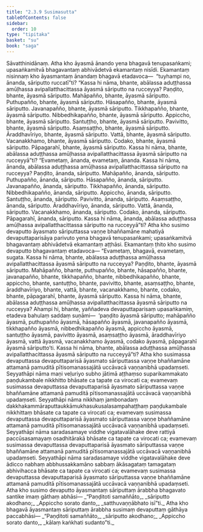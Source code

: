 ```yaml
---
title: "2.3.9 Susimasutta"
tableOfContents: false
sidebar:
  order: 10
type: "tipitaka"
basket: "su"
book: "saga"
---
```



<DynamicBreadcrumb />

<Division number="110" book="saga" bookNo="12" page="62">

<Paragraph number="541" book="saga">
Sāvatthinidānaṃ. Atha kho āyasmā ānando yena bhagavā tenupasaṅkami; upasaṅkamitvā bhagavantaṃ abhivādetvā ekamantaṃ nisīdi. Ekamantaṃ nisinnaṃ kho āyasmantaṃ ānandaṃ bhagavā etadavoca—  “tuyhampi no, ānanda, sāriputto ruccatī”ti?
</Paragraph>

<Paragraph number="542" book="saga">
“Kassa hi nāma, bhante, abālassa aduṭṭhassa amūḷhassa avipallatthacittassa āyasmā sāriputto na rucceyya? Paṇḍito, bhante, āyasmā sāriputto. Mahāpañño, bhante, āyasmā sāriputto. Puthupañño, bhante, āyasmā sāriputto. Hāsapañño, bhante, āyasmā sāriputto. Javanapañño, bhante, āyasmā sāriputto. Tikkhapañño, bhante, āyasmā sāriputto. Nibbedhikapañño, bhante, āyasmā sāriputto. Appiccho, bhante, āyasmā sāriputto. Santuṭṭho, bhante, āyasmā sāriputto. Pavivitto, bhante, āyasmā sāriputto. Asaṃsaṭṭho, bhante, āyasmā sāriputto. Āraddhavīriyo, bhante, āyasmā sāriputto. Vattā, bhante, āyasmā sāriputto. Vacanakkhamo, bhante, āyasmā sāriputto. Codako, bhante, āyasmā sāriputto. Pāpagarahī, bhante, āyasmā sāriputto. Kassa hi nāma, bhante, abālassa aduṭṭhassa amūḷhassa avipallatthacittassa āyasmā sāriputto na rucceyyā”ti?
</Paragraph>

<Paragraph number="543" book="saga">
“Evametaṃ, ānanda, evametaṃ, ānanda. Kassa hi nāma, ānanda, abālassa aduṭṭhassa amūḷhassa avipallatthacittassa sāriputto na rucceyya? Paṇḍito, ānanda, sāriputto. Mahāpañño, ānanda, sāriputto. Puthupañño, ānanda, sāriputto. Hāsapañño, ānanda, sāriputto. Javanapañño, ānanda, sāriputto. Tikkhapañño, ānanda, sāriputto. Nibbedhikapañño, ānanda, sāriputto. Appiccho, ānanda, sāriputto. Santuṭṭho, ānanda, sāriputto. Pavivitto, ānanda, sāriputto. Asaṃsaṭṭho, ānanda, sāriputto. Āraddhavīriyo, ānanda, sāriputto. Vattā, ānanda, sāriputto. Vacanakkhamo, ānanda, sāriputto. Codako, ānanda, sāriputto. Pāpagarahī, ānanda, sāriputto. Kassa hi nāma, ānanda, abālassa aduṭṭhassa amūḷhassa avipallatthacittassa sāriputto na rucceyyā”ti?
</Paragraph>

<Paragraph number="544" book="saga">
Atha kho susimo devaputto āyasmato sāriputtassa vaṇṇe bhaññamāne mahatiyā devaputtaparisāya parivuto yena bhagavā tenupasaṅkami; upasaṅkamitvā bhagavantaṃ abhivādetvā ekamantaṃ aṭṭhāsi. Ekamantaṃ ṭhito kho susimo devaputto bhagavantaṃ etadavoca—
</Paragraph>

<Paragraph number="545" book="saga">
“Evametaṃ, bhagavā, evametaṃ, sugata. Kassa hi nāma, bhante, abālassa aduṭṭhassa amūḷhassa avipallatthacittassa āyasmā sāriputto na rucceyya? Paṇḍito, bhante, āyasmā sāriputto. Mahāpañño, bhante, puthupañño, bhante, hāsapañño, bhante, javanapañño, bhante, tikkhapañño, bhante, nibbedhikapañño, bhante, appiccho, bhante, santuṭṭho, bhante, pavivitto, bhante, asaṃsaṭṭho, bhante, āraddhavīriyo, bhante, vattā, bhante, vacanakkhamo, bhante, codako, bhante, pāpagarahī, bhante, āyasmā sāriputto. Kassa hi nāma, bhante, abālassa aduṭṭhassa amūḷhassa avipallatthacittassa āyasmā sāriputto na rucceyya?
</Paragraph>

<Paragraph number="546" book="saga">
Ahampi hi, bhante, yaññadeva devaputtaparisaṃ upasaṅkamiṃ, etadeva bahulaṃ saddaṃ suṇāmi—  ‘paṇḍito āyasmā sāriputto; mahāpañño āyasmā, puthupañño āyasmā, hāsapañño āyasmā, javanapañño āyasmā, tikkhapañño āyasmā, nibbedhikapañño āyasmā, appiccho āyasmā, santuṭṭho āyasmā, pavivitto āyasmā, asaṃsaṭṭho āyasmā, āraddhavīriyo āyasmā, vattā āyasmā, vacanakkhamo āyasmā, codako āyasmā, pāpagarahī āyasmā sāriputto’ti. Kassa hi nāma, bhante, abālassa aduṭṭhassa amūḷhassa avipallatthacittassa āyasmā sāriputto na rucceyyā”ti?
</Paragraph>

<Paragraph number="547" book="saga">
Atha kho susimassa devaputtassa devaputtaparisā āyasmato sāriputtassa vaṇṇe bhaññamāne attamanā pamuditā pītisomanassajātā uccāvacā vaṇṇanibhā upadaṃseti.
</Paragraph>

<Paragraph number="548" book="saga">
Seyyathāpi nāma maṇi veḷuriyo subho jātimā aṭṭhaṃso suparikammakato paṇḍukambale nikkhitto bhāsate ca tapate ca virocati ca; evamevaṃ susimassa devaputtassa devaputtaparisā āyasmato sāriputtassa vaṇṇe bhaññamāne attamanā pamuditā pītisomanassajātā uccāvacā vaṇṇanibhā upadaṃseti.
</Paragraph>

<Paragraph number="549" book="saga">
Seyyathāpi nāma nikkhaṃ jambonadaṃ dakkhakammāraputtaukkāmukhasukusalasampahaṭṭhaṃ paṇḍukambale nikkhittaṃ bhāsate ca tapate ca virocati ca; evamevaṃ susimassa devaputtassa devaputtaparisā āyasmato sāriputtassa vaṇṇe bhaññamāne attamanā pamuditā pītisomanassajātā uccāvacā vaṇṇanibhā upadaṃseti.
</Paragraph>

<Paragraph number="550" book="saga">
Seyyathāpi nāma saradasamaye viddhe vigatavalāhake deve rattiyā paccūsasamayaṃ osadhitārakā bhāsate ca tapate ca virocati ca; evamevaṃ susimassa devaputtassa devaputtaparisā āyasmato sāriputtassa vaṇṇe bhaññamāne attamanā pamuditā pītisomanassajātā uccāvacā vaṇṇanibhā upadaṃseti.
</Paragraph>

<Paragraph number="551" book="saga">
Seyyathāpi nāma saradasamaye viddhe vigatavalāhake deve ādicco nabhaṃ abbhussakkamāno sabbaṃ ākāsagataṃ tamagataṃ abhivihacca bhāsate ca tapate ca virocati ca; evamevaṃ susimassa devaputtassa devaputtaparisā āyasmato sāriputtassa vaṇṇe bhaññamāne attamanā pamuditā pītisomanassajātā uccāvacā vaṇṇanibhā upadaṃseti.
</Paragraph>

<Paragraph number="552" book="saga">
Atha kho susimo devaputto āyasmantaṃ sāriputtaṃ ārabbha bhagavato santike imaṃ gāthaṃ abhāsi—
</Paragraph>

<Paragraph number="553" type="verses" book="saga">
_“Paṇḍitoti samaññāto,_  
_sāriputto akodhano;_  
_Appiccho sorato danto,_  
_satthuvaṇṇābhato isī”ti._  

</Paragraph>

<Paragraph number="554" book="saga">
Atha kho bhagavā āyasmantaṃ sāriputtaṃ ārabbha susimaṃ devaputtaṃ gāthāya paccabhāsi—
</Paragraph>

<Paragraph number="555" type="verses" book="saga">
_“Paṇḍitoti samaññāto,_  
_sāriputto akodhano;_  
_Appiccho sorato danto,_  
_kālaṃ kaṅkhati sudanto”ti._
</Paragraph>
</Division>
